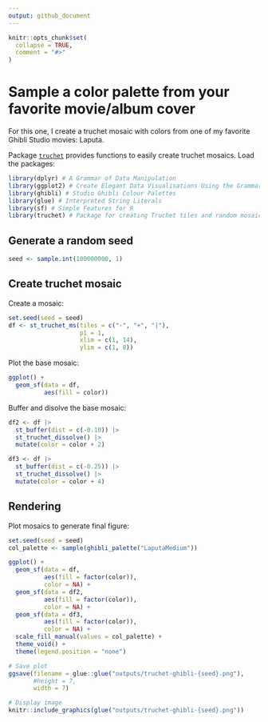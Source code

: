 ```yaml
---
output: github_document
---
```


<!-- README.md is generated from README.Rmd. Please edit that file -->

```r
knitr::opts_chunk$set(
  collapse = TRUE,
  comment = "#>"
)
```

# Sample a color palette from your favorite movie/album cover

<!-- badges: start -->
<!-- badges: end -->

For this one, I create a truchet mosaic with colors from one of my favorite Ghibli Studio movies: Laputa.

Package [`truchet`](https://paezha.github.io/truchet/index.html) provides functions to easily create truchet mosaics. Load the packages:
```r
library(dplyr) # A Grammar of Data Manipulation
library(ggplot2) # Create Elegant Data Visualisations Using the Grammar of Graphics
library(ghibli) # Studio Ghibli Colour Palettes
library(glue) # Interpreted String Literals 
library(sf) # Simple Features for R
library(truchet) # Package for creating Truchet tiles and random mosaics
```

## Generate a random seed

```r
seed <- sample.int(100000000, 1)
```

## Create truchet mosaic

Create a mosaic:
```r
set.seed(seed = seed)
df <- st_truchet_ms(tiles = c("-", "+", "|"),
                    p1 = 1,
                    xlim = c(1, 14),
                    ylim = c(1, 8))
```

Plot the base mosaic:
```r
ggplot() +
  geom_sf(data = df,
          aes(fill = color))
```

Buffer and disolve the base mosaic:
```r
df2 <- df |>
  st_buffer(dist = c(-0.10)) |>
  st_truchet_dissolve() |>
  mutate(color = color + 2)

df3 <- df |>
  st_buffer(dist = c(-0.25)) |>
  st_truchet_dissolve() |>
  mutate(color = color + 4)
```

## Rendering

Plot mosaics to generate final figure:
```r
set.seed(seed = seed)
col_palette <- sample(ghibli_palette("LaputaMedium"))

ggplot() +
  geom_sf(data = df,
          aes(fill = factor(color)),
          color = NA) + 
  geom_sf(data = df2,
          aes(fill = factor(color)),
          color = NA) + 
  geom_sf(data = df3,
          aes(fill = factor(color)),
          color = NA) +
  scale_fill_manual(values = col_palette) +
  theme_void() +
  theme(legend.position = "none")

# Save plot
ggsave(filename = glue::glue("outputs/truchet-ghibli-{seed}.png"),
       #height = 7,
       width = 7)
```

```r
# Display image
knitr::include_graphics(glue("outputs/truchet-ghibli-{seed}.png"))
```



